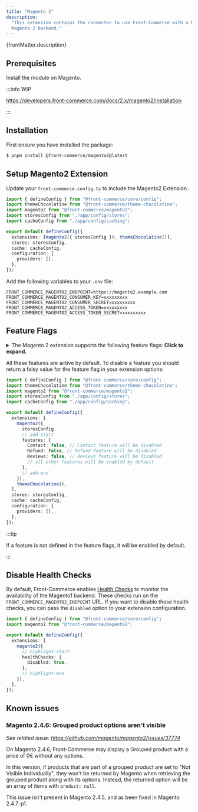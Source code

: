 ```yaml
---
title: "Magento 2"
description:
  "This extension contains the connector to use Front-Commerce with a headless
  Magento 2 backend."
---
```


<p>{frontMatter.description}</p>

## Prerequisites

Install the module on Magento.

:::info WIP

https://developers.front-commerce.com/docs/2.x/magento2/installation

:::

## Installation

First ensure you have installed the package:

```bash
$ pnpm install @front-commerce/magento2@latest
```

## Setup Magento2 Extension

Update your `front-commerce.config.ts` to include the Magento2 Extension :

```typescript title="front-commerce.config.ts"
import { defineConfig } from "@front-commerce/core/config";
import themeChocolatine from "@front-commerce/theme-chocolatine";
import magento2 from "@front-commerce/magento2";
import storesConfig from "./app/config/stores";
import cacheConfig from "./app/config/caching";

export default defineConfig({
  extensions: [magento2({ storesConfig }), themeChocolatine()],
  stores: storesConfig,
  cache: cacheConfig,
  configuration: {
    providers: [],
  },
});
```

Add the following variables to your `.env` file:

```shell title=".env"
FRONT_COMMERCE_MAGENTO2_ENDPOINT=https://magento2.example.com
FRONT_COMMERCE_MAGENTO2_CONSUMER_KEY=xxxxxxxxx
FRONT_COMMERCE_MAGENTO2_CONSUMER_SECRET=xxxxxxxxx
FRONT_COMMERCE_MAGENTO2_ACCESS_TOKEN=xxxxxxxxx
FRONT_COMMERCE_MAGENTO2_ACCESS_TOKEN_SECRET=xxxxxxxxx
```

## Feature Flags

<details>
<summary>The Magento 2 extension supports the following feature flags: <strong>Click to expand.</strong></summary>

- `Cart` (default: `true`) - Enable the cart feature
- `Catalog` (default: `true`) - Enable the catalog feature
- `Checkout` (default: `true`) - Enable the checkout feature
- `Cms` (default: `true`) - Enable the CMS feature
- `CmsSearch` (default: `true`) - Enable the CMS search feature
- `Contact` (default: `true`) - Enable the contact feature
- `Customer` (default: `true`) - Enable the customer feature
- `DownloadableProduct` (default: `true`) - Enable the downloadable product
  feature
- `InStockAlert` (default: `true`) - Enable the in stock alert feature
- `Invoice` (default: `true`) - Enable the invoice feature
- `MagentoAdmin` (default: `true`) - Enable the Magento admin feature
- `Order` (default: `true`) - Enable the order feature
- `Refund` (default: `true`) - Enable the refund feature
- `Reviews` (default: `true`) - Enable the reviews feature
- `Store` (default: `true`) - Enable the store feature
- `Wishlist` (default: `true`) - Enable the wishlist feature
- `Wysiwyg` (default: `true`) - Enable the WYSIWYG feature

</details>

All these features are active by default. To disable a feature you should return
a falsy value for the feature flag in your extension options:

```typescript title="front-commerce.config.ts"
import { defineConfig } from "@front-commerce/core/config";
import themeChocolatine from "@front-commerce/theme-chocolatine";
import magento2 from "@front-commerce/magento2";
import storesConfig from "./app/config/stores";
import cacheConfig from "./app/config/caching";

export default defineConfig({
  extensions: [
    magento2({
      storesConfig
      // add-start
      features: {
        Contact: false, // Contact feature will be disabled
        Refund: false, // Refund feature will be disabled
        Reviews: false, // Reviews feature will be disabled
        // all other features will be enabled by default
      },
      // add-end
    }),
    themeChocolatine(),
  ],
  stores: storesConfig,
  cache: cacheConfig,
  configuration: {
    providers: [],
  },
});
```

:::tip

If a feature is not defined in the feature flags, it will be enabled by default.

:::

## Disable Health Checks

By default, Front-Commerce enables
[Health Checks](/docs/3.x/guides/maintenance-mode/automatic-detection-with-service-health-checks)
to monitor the availability of the Magento1 backend. These checks run on the
`FRONT_COMMERCE_MAGENTO2_ENDPOINT` URL. If you want to disable these health
checks, you can pass the `disabled` option to your extension configuration.

```typescript title="front-commerce.config.ts"
import { defineConfig } from "@front-commerce/core/config";
import magento2 from "@front-commerce/magento2";

export default defineConfig({
  extensions: [
    magento2({
      // highlight-start
      healthChecks: {
        disabled: true,
      },
      // highlight-end
    }),
  ],
});
```

## Known issues

### Magento 2.4.6: Grouped product options aren't visible

_See related issue: https://github.com/magento/magento2/issues/37774_

On Magento 2.4.6, Front-Commerce may display a Grouped product with a price of
0€ without any options.

In this version, if products that are part of a grouped product are set to "Not
Visible Individually", they won't be returned by Magento when retrieving the
grouped product along with its options. Instead, the returned option will be an
array of items with `product: null`.

This issue isn't present in Magento 2.4.5, and as been fixed in Magento
2.4.7-p1.
